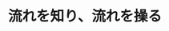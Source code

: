 ﻿---
title: "流れを知り、流れを操る"
category: "工学院"
vol: 55
interviewee: "宮内・店橋 "
url: ""
tags: ["構造","認識","橋","流れ"]
pdf: "55-4.pdf"
career: ""
pdfurl: "55-4/55-4.pdf"
preface: "流体の研究が始められてから180年。そして乱流が認識されてから120年。このたび今までなぞだった乱流の構造を宮内・店橋先生方が解明するに至った。謎とされていたこの乱流の構造について先生がたから伺った。"
---
